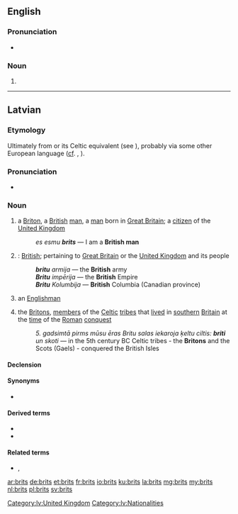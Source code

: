 {{also|Brits}}
==English==
{{wikipedia}}

===Pronunciation===
* {{IPA|/bɹɪts/|lang=en}}

===Noun===
{{head|en|plural}}

# {{plural of|brit|lang=en}}

----

==Latvian==
{{wikipedia|angļi|briti|lang=lv}}

===Etymology===
Ultimately from {{etyl|la|lv}} {{m|la|Brittō}} or its Celtic equivalent (see {{term|Brython}}), probably via some other European language ([[cf]]. {{etyl|de|-}} {{term|Brite|lang=de}}, {{etyl|ru|-}} {{term|бритт|tr=britt|lang=ru}}).

===Pronunciation===
* {{audio|lv-riga-brits.ogg|Audio|lang=lv}}

===Noun===
{{lv-noun|m|1st|fem=britiete}}

# a [[Briton]], a [[British]] [[man]], a [[man]] born in [[Great Britain]]; a [[citizen]] of the [[United Kingdom]]
#: ''es esmu '''brits''''' — I am a '''British man'''
# {{context|genitive plural|lang=lv}}: [[British]]; pertaining to [[Great Britain]] or the [[United Kingdom]] and its people
#: '''''britu''' armija'' — the '''British''' army
#: '''''Britu''' impērija'' — the '''British''' Empire
#: '''''Britu''' Kolumbija'' — '''British''' Columbia (Canadian province)
# {{context|loosely|lang=lv}} an [[Englishman]]
# {{context|historical|in the plural|lang=lv}} the [[Briton]]s, [[member]]s of the [[Celtic]] [[tribe]]s that [[live]]d in [[southern]] [[Britain]] at the [[time]] of the [[Roman]] [[conquest]]
#: ''5. gadsimtā pirms mūsu ēras Britu salas iekaroja ķeltu ciltis: '''briti''' un skoti'' — in the 5th century BC Celtic tribes - the '''Britons''' and the Scots (Gaels) - conquered the British Isles

====Declension====
{{lv-decl-noun|brit|s|1st}}

====Synonyms====
* {{l/lv|anglis}}

====Derived terms====
* {{l/lv|britisks}}
* {{l/lv|Britu salas}}

====Related terms====
* {{l/lv|Lielbritānija}}, {{l/lv|Britānija}}

[[Category:lv:United Kingdom]]
[[Category:lv:Nationalities]]

[[ar:brits]]
[[de:brits]]
[[et:brits]]
[[fr:brits]]
[[io:brits]]
[[ku:brits]]
[[la:brits]]
[[mg:brits]]
[[my:brits]]
[[nl:brits]]
[[pl:brits]]
[[sv:brits]]